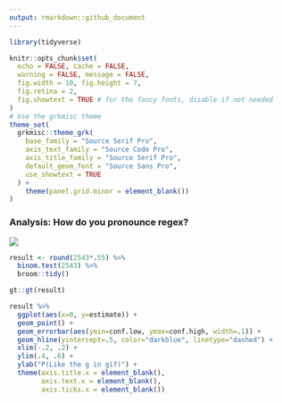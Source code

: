 ```yaml
---
output: rmarkdown::github_document
---
```


```r
library(tidyverse)

knitr::opts_chunk$set(
  echo = FALSE, cache = FALSE,
  warning = FALSE, message = FALSE,
  fig.width = 10, fig.height = 7, 
  fig.retina = 2,
  fig.showtext = TRUE # for the fancy fonts, disable if not needed
)
# Use the grkmisc theme
theme_set(
  grkmisc::theme_grk(
    base_family = "Source Serif Pro",
    axis_text_family = "Source Code Pro",
    axis_title_family = "Source Serif Pro",
    default_geom_font = "Source Sans Pro",
    use_showtext = TRUE
  ) + 
    theme(panel.grid.minor = element_blank())
)
```
  
### Analysis: How do you pronounce regex?

[![](readme_files/figures/results.png)](https://twitter.com/travisgerke/status/1192432767881162754)


```r
result <- round(2543*.55) %>%
  binom.test(2543) %>%
  broom::tidy() 

gt::gt(result)
```

```r
result %>% 
  ggplot(aes(x=0, y=estimate)) + 
  geom_point() + 
  geom_errorbar(aes(ymin=conf.low, ymax=conf.high, width=.1)) + 
  geom_hline(yintercept=.5, color="darkblue", linetype="dashed") + 
  xlim(-.2, .2) + 
  ylim(.4, .6) + 
  ylab("P(Like the g in gif)") + 
  theme(axis.title.x = element_blank(),
        axis.text.x = element_blank(),
        axis.ticks.x = element_blank())
```